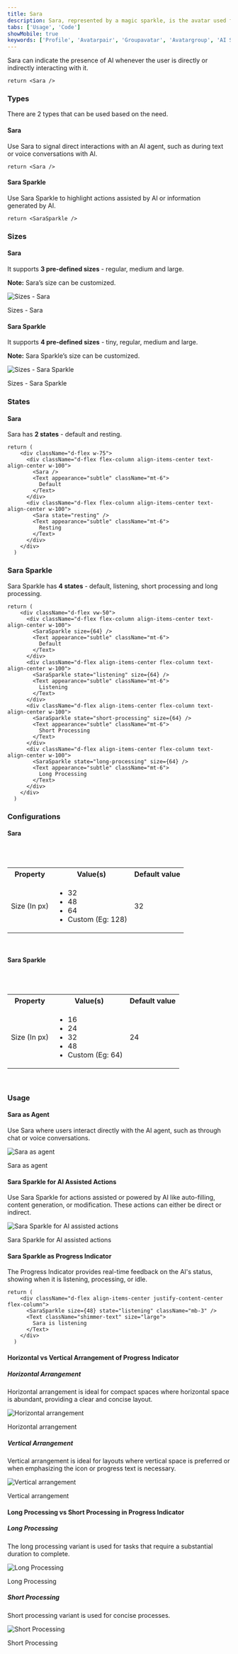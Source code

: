 ```yaml
---
title: Sara
description: Sara, represented by a magic sparkle, is the avatar used for artificial intelligence.
tabs: ['Usage', 'Code']
showMobile: true
keywords: ['Profile', 'Avatarpair', 'Groupavatar', 'Avatargroup', 'AI Sara', 'AI Sara Sparkle']
---
```


Sara can indicate the presence of AI whenever the user is directly or indirectly interacting with it.


```tsx
return <Sara />
```


### Types

There are 2 types that can be used based on the need.

#### Sara

Use Sara to signal direct interactions with an AI agent, such as during text or voice conversations with AI.


```tsx
return <Sara />
```


#### Sara Sparkle

Use Sara Sparkle to highlight actions assisted by AI or information generated by AI.


```tsx
return <SaraSparkle />
```


### Sizes

#### Sara

It supports **3 pre-defined sizes** -  regular, medium and large.

**Note:** Sara’s size can be customized.

![Sizes - Sara](./images/sizes-sara.png)
<Caption>Sizes - Sara</Caption>

#### Sara Sparkle

It supports **4 pre-defined sizes** - tiny, regular, medium and large.

**Note:** Sara Sparkle’s size can be customized.

![Sizes - Sara Sparkle](./images/sizes-sara-sparkle.png)
<Caption>Sizes - Sara Sparkle</Caption>

### States

#### Sara

Sara has **2 states** - default and resting.


```tsx
return (
    <div className="d-flex w-75">
      <div className="d-flex flex-column align-items-center text-align-center w-100">
        <Sara />
        <Text appearance="subtle" className="mt-6">
          Default
        </Text>
      </div>
      <div className="d-flex flex-column align-items-center text-align-center w-100">
        <Sara state="resting" />
        <Text appearance="subtle" className="mt-6">
          Resting
        </Text>
      </div>
    </div>
  )
```


### Sara Sparkle

Sara Sparkle has **4 states** - default, listening, short processing and long processing.


```tsx
return (
    <div className="d-flex vw-50">
      <div className="d-flex flex-column align-items-center text-align-center w-100">
        <SaraSparkle size={64} />
        <Text appearance="subtle" className="mt-6">
          Default
        </Text>
      </div>
      <div className="d-flex align-items-center flex-column text-align-center w-100">
        <SaraSparkle state="listening" size={64} />
        <Text appearance="subtle" className="mt-6">
          Listening
        </Text>
      </div>
      <div className="d-flex align-items-center flex-column text-align-center w-100">
        <SaraSparkle state="short-processing" size={64} />
        <Text appearance="subtle" className="mt-6">
          Short Processing
        </Text>
      </div>
      <div className="d-flex align-items-center flex-column text-align-center w-100">
        <SaraSparkle state="long-processing" size={64} />
        <Text appearance="subtle" className="mt-6">
          Long Processing
        </Text>
      </div>
    </div>
  )
```


### Configurations

#### Sara

<br />
<br />

<table style={{width: "100%"}}>
  <tbody>
    <tr>
      <th style={{width:"33%",  textAlign: "left"}}>Property</th>
      <th style={{width:"33%",  textAlign: "left"}}>Value(s)</th>
      <th style={{width:"33%",  textAlign: "left"}}>Default value</th>
    </tr>
    <tr style={{verticalAlign: "top"}}>
      <td>Size (In px)</td>
      <td>
        <ul>
          <li>
            32
          </li>
          <li>
            48
          </li>
          <li>
            64
          </li>
          <li>
            Custom (Eg: 128)
          </li>
        </ul>
      </td>
        <td>32</td>
    </tr>
  </tbody>
</table>
<br />

#### Sara Sparkle

<br />
<br />

<table style={{width: "100%"}}>
  <tbody>
    <tr>
      <th style={{width:"33%",  textAlign: "left"}}>Property</th>
      <th style={{width:"33%",  textAlign: "left"}}>Value(s)</th>
      <th style={{width:"33%",  textAlign: "left"}}>Default value</th>
    </tr>
    <tr style={{verticalAlign: "top"}}>
      <td>Size (In px)</td>
      <td>
        <ul>
          <li>
            16
          </li>
          <li>
            24
          </li>
          <li>
            32
          </li>
          <li>
            48
          </li>
          <li>
            Custom (Eg: 64)
          </li>
        </ul>
      </td>
      <td>24</td>
    </tr>
  </tbody>
</table>
<br />

### Usage

#### Sara as Agent

Use Sara where users interact directly with the AI agent, such as through chat or voice conversations.

![Sara as agent](./images/sara-agent.png)
<Caption>Sara as agent</Caption>

#### Sara Sparkle for AI Assisted Actions

Use Sara Sparkle for actions assisted or powered by AI like auto-filling, content generation, or modification. These actions can either be direct or indirect. 

![Sara Sparkle for AI assisted actions](./images/sara-sparkle-agent.png)
<Caption>Sara Sparkle for AI assisted actions</Caption>

#### Sara Sparkle as Progress Indicator

The Progress Indicator provides real-time feedback on the AI's status, showing when it is listening, processing, or idle.


```tsx
return (
    <div className="d-flex align-items-center justify-content-center flex-column">
      <SaraSparkle size={48} state="listening" className="mb-3" />
      <Text className="shimmer-text" size="large">
        Sara is listening
      </Text>
    </div>
  )
```


#### Horizontal vs Vertical Arrangement of Progress Indicator

##### Horizontal Arrangement

Horizontal arrangement is ideal for compact spaces where horizontal space is abundant, providing a clear and concise layout.

![Horizontal arrangement](./images/horizontal-arrangement.png)
<Caption>Horizontal arrangement</Caption>

##### Vertical Arrangement

Vertical arrangement is ideal for layouts where vertical space is preferred or when emphasizing the icon or progress text is necessary.

![Vertical arrangement](./images/vertical-arrangement.png)
<Caption>Vertical arrangement</Caption>

#### Long Processing vs Short Processing in Progress Indicator

##### Long Processing

The long processing variant is used for tasks that require a substantial duration to complete.

![Long Processing](./images/long-processing.png)
<Caption>Long Processing</Caption>

##### Short Processing

Short processing variant is used for concise processes. 

![Short Processing](./images/short-processing.png)
<Caption>Short Processing</Caption>
